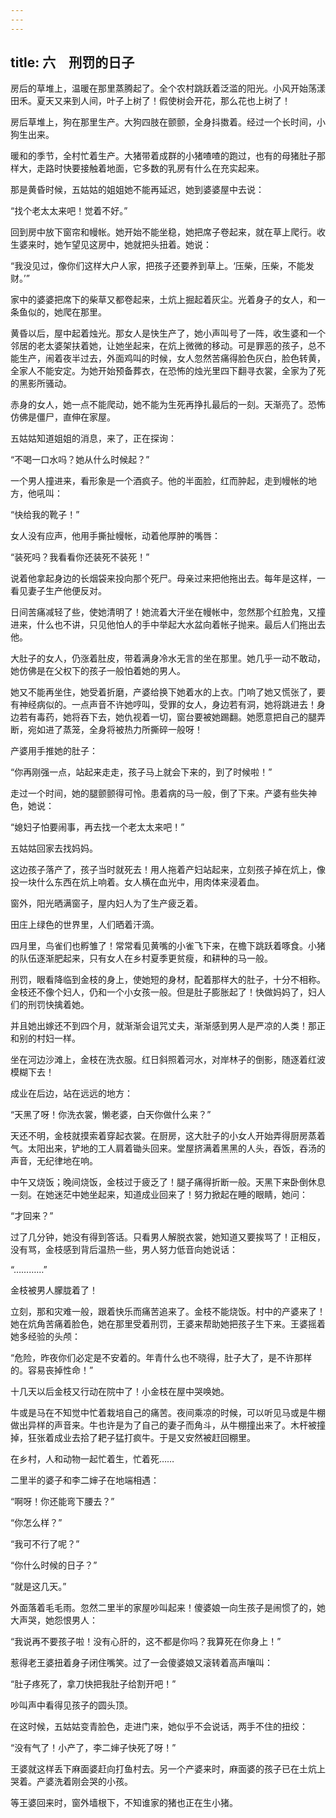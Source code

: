 ```yaml
---
---
---
```

title: 六　刑罚的日子
---




房后的草堆上，温暖在那里蒸腾起了。全个农村跳跃着泛滥的阳光。小风开始荡漾田禾。夏天又来到人间，叶子上树了！假使树会开花，那么花也上树了！

房后草堆上，狗在那里生产。大狗四肢在颤颤，全身抖擞着。经过一个长时间，小狗生出来。

暖和的季节，全村忙着生产。大猪带着成群的小猪喳喳的跑过，也有的母猪肚子那样大，走路时快要接触着地面，它多数的乳房有什么在充实起来。

那是黄昏时候，五姑姑的姐姐她不能再延迟，她到婆婆屋中去说：

“找个老太太来吧！觉着不好。”

回到房中放下窗帘和幔帐。她开始不能坐稳，她把席子卷起来，就在草上爬行。收生婆来时，她乍望见这房中，她就把头扭着。她说：

“我没见过，像你们这样大户人家，把孩子还要养到草上。‘压柴，压柴，不能发财。’”

家中的婆婆把席下的柴草又都卷起来，土炕上掘起着灰尘。光着身子的女人，和一条鱼似的，她爬在那里。

黄昏以后，屋中起着烛光。那女人是快生产了，她小声叫号了一阵，收生婆和一个邻居的老太婆架扶着她，让她坐起来，在炕上微微的移动。可是罪恶的孩子，总不能生产，闹着夜半过去，外面鸡叫的时候，女人忽然苦痛得脸色灰白，脸色转黄，全家人不能安定。为她开始预备葬衣，在恐怖的烛光里四下翻寻衣裳，全家为了死的黑影所骚动。

赤身的女人，她一点不能爬动，她不能为生死再挣扎最后的一刻。天渐亮了。恐怖仿佛是僵尸，直伸在家屋。

五姑姑知道姐姐的消息，来了，正在探询：

“不喝一口水吗？她从什么时候起？”

一个男人撞进来，看形象是一个酒疯子。他的半面脸，红而肿起，走到幔帐的地方，他吼叫：

“快给我的靴子！”

女人没有应声，他用手撕扯幔帐，动着他厚肿的嘴唇：

“装死吗？我看看你还装死不装死！”

说着他拿起身边的长烟袋来投向那个死尸。母亲过来把他拖出去。每年是这样，一看见妻子生产他便反对。

日间苦痛减轻了些，使她清明了！她流着大汗坐在幔帐中，忽然那个红脸鬼，又撞进来，什么也不讲，只见他怕人的手中举起大水盆向着帐子抛来。最后人们拖出去他。

大肚子的女人，仍涨着肚皮，带着满身冷水无言的坐在那里。她几乎一动不敢动，她仿佛是在父权下的孩子一般怕着她的男人。

她又不能再坐住，她受着折磨，产婆给换下她着水的上衣。门响了她又慌张了，要有神经病似的。一点声音不许她哼叫，受罪的女人，身边若有洞，她将跳进去！身边若有毒药，她将吞下去，她仇视着一切，窗台要被她踢翻。她愿意把自己的腿弄断，宛如进了蒸笼，全身将被热力所撕碎一般呀！

产婆用手推她的肚子：

“你再刚强一点，站起来走走，孩子马上就会下来的，到了时候啦！”

走过一个时间，她的腿颤颤得可怜。患着病的马一般，倒了下来。产婆有些失神色，她说：

“媳妇子怕要闹事，再去找一个老太太来吧！”

五姑姑回家去找妈妈。

这边孩子落产了，孩子当时就死去！用人拖着产妇站起来，立刻孩子掉在炕上，像投一块什么东西在炕上响着。女人横在血光中，用肉体来浸着血。

窗外，阳光晒满窗子，屋内妇人为了生产疲乏着。

田庄上绿色的世界里，人们晒着汗滴。

四月里，鸟雀们也孵雏了！常常看见黄嘴的小雀飞下来，在檐下跳跃着啄食。小猪的队伍逐渐肥起来，只有女人在乡村夏季更贫瘦，和耕种的马一般。

刑罚，眼看降临到金枝的身上，使她短的身材，配着那样大的肚子，十分不相称。金枝还不像个妇人，仍和一个小女孩一般。但是肚子膨胀起了！快做妈妈了，妇人们的刑罚快擒着她。

并且她出嫁还不到四个月，就渐渐会诅咒丈夫，渐渐感到男人是严凉的人类！那正和别的村妇一样。

坐在河边沙滩上，金枝在洗衣服。红日斜照着河水，对岸林子的倒影，随逐着红波模糊下去！

成业在后边，站在远远的地方：

“天黑了呀！你洗衣裳，懒老婆，白天你做什么来？”

天还不明，金枝就摸索着穿起衣裳。在厨房，这大肚子的小女人开始弄得厨房蒸着气。太阳出来，铲地的工人肩着锄头回来。堂屋挤满着黑黑的人头，吞饭，吞汤的声音，无纪律地在响。

中午又烧饭；晚间烧饭，金枝过于疲乏了！腿子痛得折断一般。天黑下来卧倒休息一刻。在她迷茫中她坐起来，知道成业回来了！努力掀起在睡的眼睛，她问：

“才回来？”

过了几分钟，她没有得到答话。只看男人解脱衣裳，她知道又要挨骂了！正相反，没有骂，金枝感到背后温热一些，男人努力低音向她说话：

“…………”

金枝被男人朦胧着了！

立刻，那和灾难一般，跟着快乐而痛苦追来了。金枝不能烧饭。村中的产婆来了！她在炕角苦痛着脸色，她在那里受着刑罚，王婆来帮助她把孩子生下来。王婆摇着她多经验的头颅：

“危险，昨夜你们必定是不安着的。年青什么也不晓得，肚子大了，是不许那样的。容易丧掉性命！”

十几天以后金枝又行动在院中了！小金枝在屋中哭唤她。

牛或是马在不知觉中忙着栽培自己的痛苦。夜间乘凉的时候，可以听见马或是牛棚做出异样的声音来。牛也许是为了自己的妻子而角斗，从牛棚撞出来了。木杆被撞掉，狂张着成业去拾了耙子猛打疯牛。于是又安然被赶回棚里。

在乡村，人和动物一起忙着生，忙着死……

二里半的婆子和李二婶子在地端相遇：

“啊呀！你还能弯下腰去？”

“你怎么样？”

“我可不行了呢？”

“你什么时候的日子？”

“就是这几天。”

外面落着毛毛雨。忽然二里半的家屋吵叫起来！傻婆娘一向生孩子是闹惯了的，她大声哭，她怨恨男人：

“我说再不要孩子啦！没有心肝的，这不都是你吗？我算死在你身上！”

惹得老王婆扭着身子闭住嘴笑。过了一会傻婆娘又滚转着高声嚷叫：

“肚子疼死了，拿刀快把我肚子给割开吧！”

吵叫声中看得见孩子的圆头顶。

在这时候，五姑姑变青脸色，走进门来，她似乎不会说话，两手不住的扭绞：

“没有气了！小产了，李二婶子快死了呀！”

王婆就这样丢下麻面婆赶向打鱼村去。另一个产婆来时，麻面婆的孩子已在土炕上哭着。产婆洗着刚会哭的小孩。

等王婆回来时，窗外墙根下，不知谁家的猪也正在生小猪。